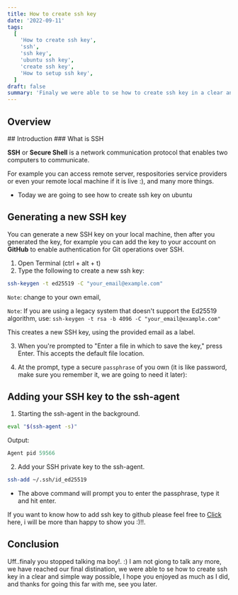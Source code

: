 ```yaml
---
title: How to create ssh key
date: '2022-09-11'
tags:
  [
    'How to create ssh key',
    'ssh',
    'ssh key',
    'ubuntu ssh key',
    'create ssh key',
    'How to setup ssh key',
  ]
draft: false
summary: 'Finaly we were able to se how to create ssh key in a clear and simple way possible, I hope you enjoyed as much as I did, and thanks for going this far with me, see you later.'
---
```



<HeaderImage
  src="/static/images/ssh.png"
  width="100%"
  height="100%"
  alt="ssh generation illustartion"
/>

## Overview

<TOCInline toc={props.toc} exclude="Overview" toHeading={2} />
## Introduction
### What is SSH

**SSH** or **Secure Shell** is a network communication protocol that enables two computers to communicate.

For example you can access remote server, respositories service providers or even your remote local machine if it is live :), and many more things.

- Today we are going to see how to create ssh key on ubuntu

## Generating a new SSH key

You can generate a new SSH key on your local machine, then after you generated the key, for example you can add the key to your account on **GitHub** to enable authentication for Git operations over SSH.

1. Open Terminal (ctrl + alt + t)
2. Type the following to create a new ssh key:

```bash
ssh-keygen -t ed25519 -C "your_email@example.com"
```
`Note`: change to your own email,

`Note`: If you are using a legacy system that doesn't support the Ed25519 algorithm, use:
 `ssh-keygen -t rsa -b 4096 -C "your_email@example.com"`


This creates a new SSH key, using the provided email as a label.

3. When you're prompted to "Enter a file in which to save the key," press Enter. This accepts the default file location.

4. At the prompt, type a secure `passphrase` of you own (it is like password, make sure you remember it, we are going to need it later):

## Adding your SSH key to the ssh-agent

1. Starting the ssh-agent in the background.
```bash
eval "$(ssh-agent -s)"
```
Output:
```js
Agent pid 59566
```

2. Add your SSH private key to the ssh-agent.
```bash
ssh-add ~/.ssh/id_ed25519
```
- The above command will prompt you to enter the passphrase, type it and hit enter.

If you want to know how to add ssh key to github please feel free to [Click](how-to-add-ssh-key-to-github) here, i will be more than happy to show you :)!!.

## Conclusion

Uff..finaly you stopped talking ma boy!. :) I am not giong to talk any more, we have reached our final distination, we were able to se how to create ssh key in a clear and simple way possible, I hope you enjoyed as much as I did, and thanks for going this far with me, see you later.
